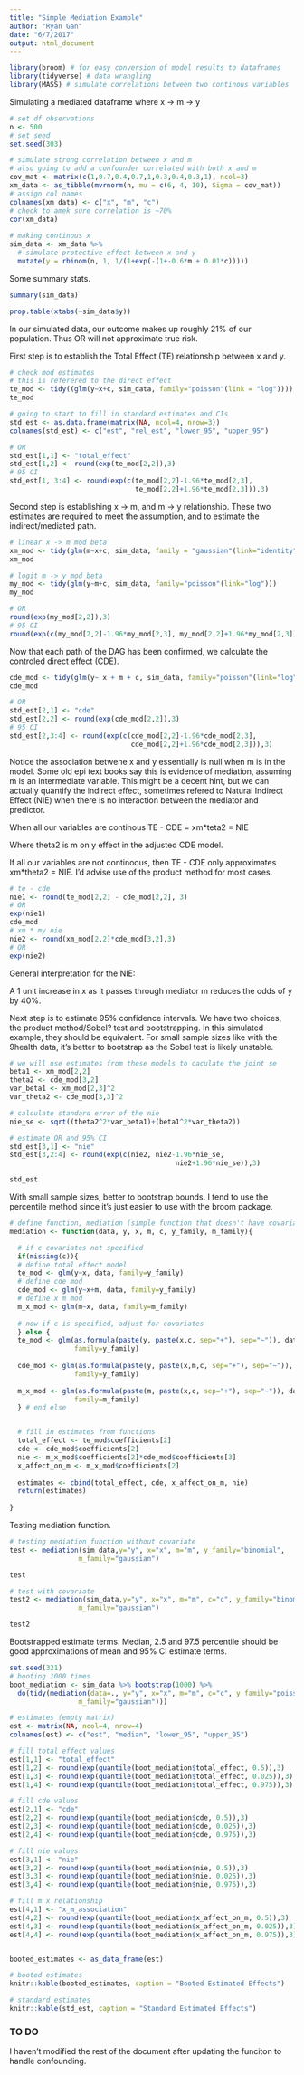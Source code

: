 ```yaml
---
title: "Simple Mediation Example"
author: "Ryan Gan"
date: "6/7/2017"
output: html_document
---
```




```r
library(broom) # for easy conversion of model results to dataframes
library(tidyverse) # data wrangling
library(MASS) # simulate correlations between two continous variables
```

Simulating a mediated dataframe where x -> m -> y

```r
# set df observations
n <- 500
# set seed
set.seed(303)

# simulate strong correlation between x and m 
# also going to add a confounder correlated with both x and m
cov_mat <- matrix(c(1,0.7,0.4,0.7,1,0.3,0.4,0.3,1), ncol=3)
xm_data <- as_tibble(mvrnorm(n, mu = c(6, 4, 10), Sigma = cov_mat))
# assign col names
colnames(xm_data) <- c("x", "m", "c")
# check to amek sure correlation is ~70%
cor(xm_data)
 
# making continous x
sim_data <- xm_data %>% 
  # simulate protective effect between x and y
  mutate(y = rbinom(n, 1, 1/(1+exp(-(1+-0.6*m + 0.01*c)))))
```

Some summary stats.

```r
summary(sim_data)

prop.table(xtabs(~sim_data$y))
```

In our simulated data, our outcome makes up roughly 21% of our population. Thus OR will not approximate true risk.

First step is to establish the Total Effect (TE) relationship between x and y.

```r
# check mod estimates
# this is referered to the direct effect
te_mod <- tidy((glm(y~x+c, sim_data, family="poisson"(link = "log"))))
te_mod

# going to start to fill in standard estimates and CIs
std_est <- as.data.frame(matrix(NA, ncol=4, nrow=3))
colnames(std_est) <- c("est", "rel_est", "lower_95", "upper_95")

# OR
std_est[1,1] <- "total_effect"
std_est[1,2] <- round(exp(te_mod[2,2]),3)
# 95 CI
std_est[1, 3:4] <- round(exp(c(te_mod[2,2]-1.96*te_mod[2,3],
                               te_mod[2,2]+1.96*te_mod[2,3])),3)
```

Second step is establishing x -> m, and m -> y relationship. These two estimates are required to meet the assumption, and to estimate the indirect/mediated path.

```r
# linear x -> m mod beta
xm_mod <- tidy(glm(m~x+c, sim_data, family = "gaussian"(link="identity")))
xm_mod

# logit m -> y mod beta
my_mod <- tidy(glm(y~m+c, sim_data, family="poisson"(link="log")))
my_mod

# OR
round(exp(my_mod[2,2]),3)
# 95 CI
round(exp(c(my_mod[2,2]-1.96*my_mod[2,3], my_mod[2,2]+1.96*my_mod[2,3])),3)
```

Now that each path of the DAG has been confirmed, we calculate the controled direct effect (CDE).

```r
cde_mod <- tidy(glm(y~ x + m + c, sim_data, family="poisson"(link="log")))  
cde_mod

# OR
std_est[2,1] <- "cde"
std_est[2,2] <- round(exp(cde_mod[2,2]),3)
# 95 CI
std_est[2,3:4] <- round(exp(c(cde_mod[2,2]-1.96*cde_mod[2,3],
                              cde_mod[2,2]+1.96*cde_mod[2,3])),3)
```

Notice the association betwene x and y essentially is null when m is in the model. Some old epi text books say this is evidence of mediation, assuming m is an intermediate variable. This might be a decent hint, but we can actually quantify the indirect effect, sometimes refered to Natural Indirect Effect (NIE) when there is no interaction between the mediator and predictor.

When all our variables are continous TE - CDE = xm*teta2 = NIE

Where theta2 is m on y effect in the adjusted CDE model.

If all our variables are not continoous, then TE - CDE only approximates xm*theta2 = NIE. I'd advise use of the product method for most cases.

```r
# te - cde
nie1 <- round(te_mod[2,2] - cde_mod[2,2], 3) 
# OR
exp(nie1)
cde_mod
# xm * my nie
nie2 <- round(xm_mod[2,2]*cde_mod[3,2],3)
# OR
exp(nie2)
```

General interpretation for the NIE:

A 1 unit increase in x as it passes through mediator m reduces the odds of y by 40%.

Next step is to estimate 95% confidence intervals. We have two choices, the product method/Sobel? test and bootstrapping. In this simulated example, they should be equivalent. For small sample sizes like with the 9health data, it's better to bootstrap as the Sobel test is likely unstable.

```r
# we will use estimates from these models to caculate the joint se
beta1 <- xm_mod[2,2]
theta2 <- cde_mod[3,2]
var_beta1 <- xm_mod[2,3]^2
var_theta2 <- cde_mod[3,3]^2

# calculate standard error of the nie
nie_se <- sqrt((theta2^2*var_beta1)+(beta1^2*var_theta2))

# estimate OR and 95% CI
std_est[3,1] <- "nie"
std_est[3,2:4] <- round(exp(c(nie2, nie2-1.96*nie_se, 
                                         nie2+1.96*nie_se)),3)

std_est
```

With small sample sizes, better to bootstrap bounds. I tend to use the percentile method since it's just easier to use with the broom package.

```r
# define function, mediation (simple function that doesn't have covariate)
mediation <- function(data, y, x, m, c, y_family, m_family){

  # if c covariates not specified
  if(missing(c)){
  # define total effect model
  te_mod <- glm(y~x, data, family=y_family)
  # define cde mod
  cde_mod <- glm(y~x+m, data, family=y_family)
  # define x m mod
  m_x_mod <- glm(m~x, data, family=m_family)
  
  # now if c is specified, adjust for covariates
  } else {  
  te_mod <- glm(as.formula(paste(y, paste(x,c, sep="+"), sep="~")), data,
                family=y_family)
  
  cde_mod <- glm(as.formula(paste(y, paste(x,m,c, sep="+"), sep="~")), data,
                family=y_family)
  
  m_x_mod <- glm(as.formula(paste(m, paste(x,c, sep="+"), sep="~")), data,
                family=m_family)
  } # end else


  # fill in estimates from functions
  total_effect <- te_mod$coefficients[2]
  cde <- cde_mod$coefficients[2]
  nie <- m_x_mod$coefficients[2]*cde_mod$coefficients[3]
  x_affect_on_m <- m_x_mod$coefficients[2]
 
  estimates <- cbind(total_effect, cde, x_affect_on_m, nie)
  return(estimates)
 
}
```


Testing mediation function.

```r
# testing mediation function without covariate
test <- mediation(sim_data,y="y", x="x", m="m", y_family="binomial",
                 m_family="gaussian")

test

# test with covariate
test2 <- mediation(sim_data,y="y", x="x", m="m", c="c", y_family="binomial",
                 m_family="gaussian")

test2
```


Bootstrapped estimate terms. Median, 2.5 and 97.5 percentile should be good approximations of mean and 95% CI estimate terms.

```r
set.seed(321)
# booting 1000 times 
boot_mediation <- sim_data %>% bootstrap(1000) %>% 
  do(tidy(mediation(data=., y="y", x="x", m="m", c="c", y_family="poisson",
                 m_family="gaussian")))

# estimates (empty matrix)
est <- matrix(NA, ncol=4, nrow=4) 
colnames(est) <- c("est", "median", "lower_95", "upper_95")

# fill total effect values
est[1,1] <- "total_effect"
est[1,2] <- round(exp(quantile(boot_mediation$total_effect, 0.5)),3)
est[1,3] <- round(exp(quantile(boot_mediation$total_effect, 0.025)),3)
est[1,4] <- round(exp(quantile(boot_mediation$total_effect, 0.975)),3)

# fill cde values
est[2,1] <- "cde"
est[2,2] <- round(exp(quantile(boot_mediation$cde, 0.5)),3)
est[2,3] <- round(exp(quantile(boot_mediation$cde, 0.025)),3)
est[2,4] <- round(exp(quantile(boot_mediation$cde, 0.975)),3)

# fill nie values
est[3,1] <- "nie"
est[3,2] <- round(exp(quantile(boot_mediation$nie, 0.5)),3)
est[3,3] <- round(exp(quantile(boot_mediation$nie, 0.025)),3)
est[3,4] <- round(exp(quantile(boot_mediation$nie, 0.975)),3)

# fill m x relationship
est[4,1] <- "x_m_association"
est[4,2] <- round(exp(quantile(boot_mediation$x_affect_on_m, 0.5)),3)
est[4,3] <- round(exp(quantile(boot_mediation$x_affect_on_m, 0.025)),3)
est[4,4] <- round(exp(quantile(boot_mediation$x_affect_on_m, 0.975)),3)


booted_estimates <- as_data_frame(est)

# booted estimates
knitr::kable(booted_estimates, caption = "Booted Estimated Effects")

# standard estimates
knitr::kable(std_est, caption = "Standard Estimated Effects")
```

### TO DO

I haven't modified the rest of the document after updating the funciton to handle confounding.